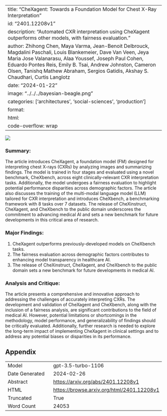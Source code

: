 
---
title: "CheXagent: Towards a Foundation Model for Chest X-Ray Interpretation"
id: "2401.12208v1"
description: "Automated CXR interpretation using CheXagent outperforms other models, with fairness evaluation."
author: Zhihong Chen, Maya Varma, Jean-Benoit Delbrouck, Magdalini Paschali, Louis Blankemeier, Dave Van Veen, Jeya Maria Jose Valanarasu, Alaa Youssef, Joseph Paul Cohen, Eduardo Pontes Reis, Emily B. Tsai, Andrew Johnston, Cameron Olsen, Tanishq Mathew Abraham, Sergios Gatidis, Akshay S. Chaudhari, Curtis Langlotz
date: "2024-01-22"
image: "../../../bayesian-beagle.png"
categories: ['architectures', 'social-sciences', 'production']
format:
  html:
    code-overflow: wrap
---

![](../../../bayesian-beagle.png)

### Summary:

The article introduces CheXagent, a foundation model (FM) designed for interpreting chest X-rays (CXRs) by analyzing images and summarizing findings. The model is trained in four stages and evaluated using a novel benchmark, CheXbench, across eight clinically-relevant CXR interpretation tasks. Additionally, the model undergoes a fairness evaluation to highlight potential performance disparities across demographic factors. The article also discusses the training of the multi-modal language model (LLM) tailored for CXR interpretation and introduces CheXbench, a benchmarking framework with 8 tasks over 7 datasets. The release of CheXinstruct, CheXagent, and CheXbench to the public domain underscores the commitment to advancing medical AI and sets a new benchmark for future developments in this critical area of research.

### Major Findings:
1. CheXagent outperforms previously-developed models on CheXbench tasks.
2. The fairness evaluation across demographic factors contributes to enhancing model transparency in healthcare AI.
3. The release of CheXinstruct, CheXagent, and CheXbench to the public domain sets a new benchmark for future developments in medical AI.

### Analysis and Critique:
The article presents a comprehensive and innovative approach to addressing the challenges of accurately interpreting CXRs. The development and validation of CheXagent and CheXbench, along with the inclusion of a fairness analysis, are significant contributions to the field of medical AI. However, potential limitations or shortcomings in the methodology, model performance, and generalizability of findings should be critically evaluated. Additionally, further research is needed to explore the long-term impact of implementing CheXagent in clinical settings and to address any potential biases or disparities in its performance.

## Appendix

|          |          |
|----------|----------|
| Model     | gpt-3.5-turbo-1106       |
| Date Generated     | 2024-02-26       |
| Abstract | [https://arxiv.org/abs/2401.12208v1](https://arxiv.org/abs/2401.12208v1)        |
| HTML     | [https://browse.arxiv.org/html/2401.12208v1](https://browse.arxiv.org/html/2401.12208v1)       |
| Truncated       | True       |
| Word Count       | 24053       |